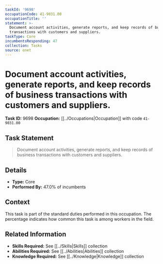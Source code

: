 ```yaml
---
taskId: '9698'
occupationCode: 41-9031.00
occupationTitle: ''
statement: >-
  Document account activities, generate reports, and keep records of business
  transactions with customers and suppliers.
taskType: Core
incumbentsResponding: 47
collection: Tasks
source: onet
---
```

# Document account activities, generate reports, and keep records of business transactions with customers and suppliers.

**Task ID:** 9698
**Occupation:** [[../Occupations|Occupation]] with code `41-9031.00`

## Task Statement

> Document account activities, generate reports, and keep records of business transactions with customers and suppliers.

## Details

- **Type:** Core
- **Performed By:** 47.0% of incumbents

## Context

This task is part of the standard duties performed in this occupation. The percentage indicates how common this task is among workers in the field.

## Related Information

- **Skills Required:** See [[../Skills|Skills]] collection
- **Abilities Required:** See [[../Abilities|Abilities]] collection
- **Knowledge Required:** See [[../Knowledge|Knowledge]] collection
